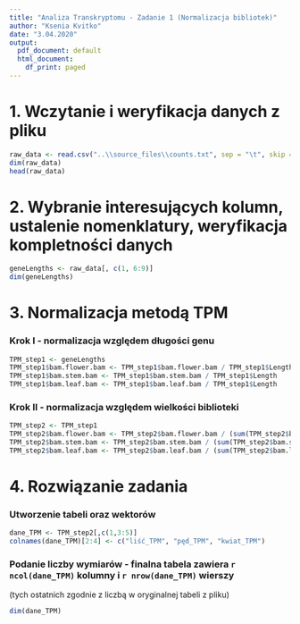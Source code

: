 ```yaml
---
title: "Analiza Transkryptomu - Zadanie 1 (Normalizacja bibliotek)"
author: "Ksenia Kvitko"
date: "3.04.2020"
output:
  pdf_document: default
  html_document:
    df_print: paged
---
```


# 1. Wczytanie i weryfikacja danych z pliku

```r
raw_data <- read.csv("..\\source_files\\counts.txt", sep = "\t", skip = 1)
dim(raw_data)
head(raw_data)
```

# 2. Wybranie interesujących kolumn, ustalenie nomenklatury, weryfikacja kompletności danych

```r
geneLengths <- raw_data[, c(1, 6:9)]
dim(geneLengths)
```

# 3. Normalizacja metodą TPM

### Krok I - normalizacja względem długości genu

```r
TPM_step1 <- geneLengths
TPM_step1$bam.flower.bam <- TPM_step1$bam.flower.bam / TPM_step1$Length
TPM_step1$bam.stem.bam <- TPM_step1$bam.stem.bam / TPM_step1$Length
TPM_step1$bam.leaf.bam <- TPM_step1$bam.leaf.bam / TPM_step1$Length
```

### Krok II - normalizacja względem wielkości biblioteki

```r
TPM_step2 <- TPM_step1
TPM_step2$bam.flower.bam <- TPM_step2$bam.flower.bam / (sum(TPM_step2$bam.flower.bam) / 1000000)
TPM_step2$bam.stem.bam <- TPM_step2$bam.stem.bam / (sum(TPM_step2$bam.stem.bam) / 1000000)
TPM_step2$bam.leaf.bam <- TPM_step2$bam.leaf.bam / (sum(TPM_step2$bam.leaf.bam) / 1000000)
```

# 4. Rozwiązanie zadania

### Utworzenie tabeli oraz wektorów

```r
dane_TPM <- TPM_step2[,c(1,3:5)]
colnames(dane_TPM)[2:4] <- c("liść_TPM", "pęd_TPM", "kwiat_TPM")
```

### Podanie liczby wymiarów - finalna tabela zawiera `r ncol(dane_TPM)` kolumny i `r nrow(dane_TPM)` wierszy 
(tych ostatnich zgodnie z liczbą w oryginalnej tabeli z pliku)

```r
dim(dane_TPM)
```
